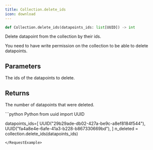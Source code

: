 ```yaml
---
title: Collection.delete_ids
icon: download
---
```


```python
def Collection.delete_ids(datapoints_ids: list[UUID]) -> int
```

Delete datapoint from the collection by their ids.

<Note>
  You need to have write permission on the collection to be able to delete datapoints.
</Note>

## Parameters

<ParamField path="datapoints_ids" type="list[UUID]">
  The ids of the datapoints to delete.
</ParamField>

## Returns

The number of datapoints that were deleted.

<RequestExample>
```python Python
from uuid import UUID

datapoints_ids=[
  UUID("29b29ade-db02-427a-be9c-a8ef8184f544"),
  UUID("fa4a8e4e-6afe-41a3-b228-b867330669bd"),
]
n_deleted = collection.delete_ids(datapoints_ids)
```
</RequestExample>
